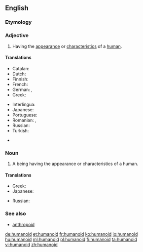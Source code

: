 ==English==
{{wikipedia}}

===Etymology===
{{suffix|human|oid|lang=en}}

===Adjective===
{{en-adj}}

# Having the [[appearance]] or [[characteristics]] of a [[human]].

====Translations====
{{trans-top|humanoid}}
* Catalan: {{t+|ca|humanoide|m|f}}
* Dutch: {{t|nl|humanoïde|m}}
* Finnish: {{t|fi|ihmismäinen}}
* French: {{t+|fr|humanoïde|m|f}}
* German: {{t|de|menschenähnlich}}, {{t+|de|humanoid}}
* Greek: {{t+|el|ανθρωποειδής|m|f|tr=anthropoeidís|sc=Grek}}
{{trans-mid}}
* Interlingua: {{t|ia|humanoide}}
* Japanese: {{t|ja|人型|tr=ひとがたの, hitogata no|alt=人型の|sc=Jpan}}
* Portuguese: {{t|pt|humanoide|m-f}}
* Romanian: {{t+|ro|umanoid|m}}, {{t+|ro|umanoidă|f}}
* Russian: {{t+|ru|человекоподобный|tr=čelovekopodóbnyj|sc=Cyrl}}
* Turkish: {{t+|tr|insansı}}
{{trans-bottom}}

{{checktrans-top}}
* {{ttbc|ja}} {{t|ja|擬人化|tr=ぎじんか, gijinka}}
{{trans-mid}}
{{trans-bottom}}

===Noun===
{{en-noun}}

# A being having the appearance or characteristics of a human.

====Translations====
{{trans-top|a being having the appearance or characteristics of a human}}
* Greek: {{t|el|ανθρωποειδές|n|tr=anthropoeidés|sc=Grek}}
* Japanese: {{t|ja|ヒューマノイド|tr=hyūmanoido|sc=Jpan}}
{{trans-mid}}
* Russian: {{t+|ru|гуманоид|m|tr=gumanóid|sc=Cyrl}}
{{trans-bottom}}

===See also===
* [[anthropoid]]

[[de:humanoid]]
[[et:humanoid]]
[[fr:humanoid]]
[[ko:humanoid]]
[[io:humanoid]]
[[hu:humanoid]]
[[ml:humanoid]]
[[pl:humanoid]]
[[fi:humanoid]]
[[ta:humanoid]]
[[vi:humanoid]]
[[zh:humanoid]]